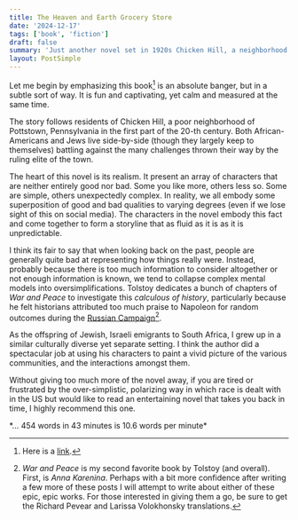 ```yaml
---
title: The Heaven and Earth Grocery Store
date: '2024-12-17'
tags: ['book', 'fiction']
draft: false
summary: 'Just another novel set in 1920s Chicken Hill, a neighborhood of Pottstown, PA.'
layout: PostSimple
---
```


Let me begin by emphasizing this book[^1] is an absolute banger, but in a subtle sort of way.
It is fun and captivating, yet calm and measured at the same time.

The story follows residents of Chicken Hill, a poor neighborhood of Pottstown, Pennsylvania in the first part
of the 20-th century. Both African-Americans and Jews live side-by-side (though they largely keep to themselves)
battling against the many challenges thrown their way by the ruling elite of the town.

The heart of this novel is its realism. It present an array of characters that are neither entirely good nor
bad. Some you like more, others less so. Some are simple, others unexpectedly complex.
In reality, we all embody some superposition of good and bad qualities
to varying degrees (even if we lose sight of this on social media).
The characters in the novel embody this fact and come together to form a storyline that as fluid as it is
as it is unpredictable.

I think its fair to say that when looking back on the past, people
are generally quite bad at representing how things really were. Instead, probably because there is too much
information to consider altogether or not enough information is known, we tend to collapse complex mental models
into oversimplifications. Tolstoy dedicates a bunch of chapters of *War and Peace* to investigate this
*calculous of history*, particularly because he felt historians attributed too much praise
to Napoleon for random outcomes during the [Russian Campaign](https://en.wikipedia.org/wiki/French_invasion_of_Russia)[^2].

As the offspring of Jewish, Israeli emigrants to South Africa, I grew up in a similar culturally diverse yet
separate setting. I think the author did a spectacular job at using his characters to paint a
vivid picture of the various communities, and the interactions amongst them.

Without giving too much more of the novel away, if you are tired or frustrated by the over-simplistic,
polarizing way in which race is dealt with in the US but would like to read an entertaining novel that
takes you back in time, I highly recommend this one.

[^1]: Here is a [link](https://www.amazon.com/Heaven-Earth-Grocery-Store-Novel/dp/0593422945).
[^2]: *War and Peace* is my second favorite book by Tolstoy (and overall). First, is *Anna Karenina*. Perhaps
with a bit more confidence after writing a few more of these posts I will attempt to write about either of
these epic, epic works. For those interested in giving them a go, be sure to get the Richard Pevear 
and Larissa Volokhonsky translations.

<div className="text-sm">
*... 454 words in 43 minutes is 10.6 words per minute*
</div>